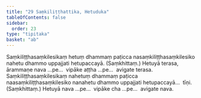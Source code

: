 ```yaml
---
title: "29 Saṃkiliṭṭhattika, Hetuduka"
tableOfContents: false
sidebar:
  order: 23
type: "tipitaka"
basket: "ab"
---
```



<DynamicBreadcrumb />

<Division number="71">

<Paragraph number="191">
Saṃkiliṭṭhasaṃkilesikaṃ hetuṃ dhammaṃ paṭicca nasaṃkiliṭṭhasaṃkilesiko nahetu dhammo uppajjati hetupaccayā. (Saṃkhittaṃ.) Hetuyā terasa, ārammaṇe nava …pe…  vipāke aṭṭha …pe…  avigate terasa.
</Paragraph>

<Paragraph number="192">
Saṃkiliṭṭhasaṃkilesikaṃ nahetuṃ dhammaṃ paṭicca naasaṃkiliṭṭhasaṃkilesiko nanahetu dhammo uppajjati hetupaccayā…  tīṇi. (Saṃkhittaṃ.) Hetuyā nava …pe…  vipāke cha …pe…  avigate nava.
</Paragraph>
</Division>